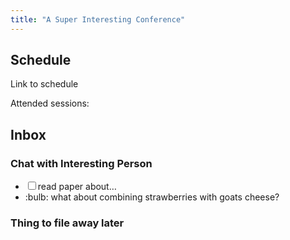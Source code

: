 ```yaml
---
title: "A Super Interesting Conference"
---
```


## Schedule

Link to schedule

Attended sessions:

## Inbox

### Chat with Interesting Person

- [ ] read paper about...
- :bulb: what about combining strawberries with goats cheese?

### Thing to file away later

